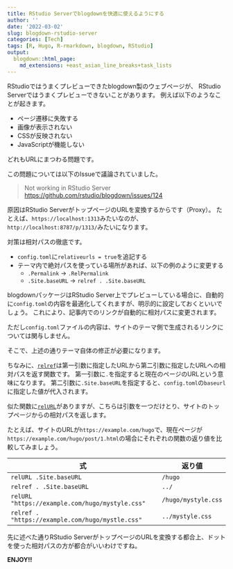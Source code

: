 ```yaml
---
title: RStudio Serverでblogdownを快適に使えるようにする
author: ''
date: '2022-03-02'
slug: blogdown-rstudio-server
categories: [Tech]
tags: [R, Hugo, R-rmarkdown, blogdown, RStudio]
output:
  blogdown::html_page:
    md_extensions: +east_asian_line_breaks+task_lists
---
```


RStudioではうまくプレビューできたblogdown製のウェブページが、
RStudio Serverではうまくプレビューできないことがあります。
例えば以下のようなことが起きます。

- ページ遷移に失敗する
- 画像が表示されない
- CSSが反映されない
- JavaScriptが機能しない

どれもURLにまつわる問題です。

この問題については以下のIssueで議論されていました。

> Not working in RStudio Server <https://github.com/rstudio/blogdown/issues/124>

原因はRStudio ServerがトップページのURLを変換するからです（Proxy）。
たとえば、`https://localhost:1313`みたいなのが、`http://localhost:8787/p/1313/`みたいになります。

対策は相対パスの徹底です。

- `config.toml`に`relativeurls = true`を追記する
- テーマ内で絶対パスを使っている場所があれば、以下の例のように変更する
    - `.Permalink` -> `.RelPermalink`
    - `.Site.baseURL` -> `relref . .Site.baseURL`

blogdownパッケージはRStudio Server上でプレビューしている場合に、自動的に`config.toml`の内容を最適化してくれますが、明示的に設定しておくといいでしょう。
これにより、記事内でのリンクが自動的に相対パスに変更されます。

ただし`config.toml`ファイルの内容は、サイトのテーマ側で生成されるリンクについては関与しません。

そこで、上述の通りテーマ自体の修正が必要になります。

ちなみに、[`relref`](https://gohugo.io/functions/relref/)は第一引数に指定したURLから第二引数に指定したURLへの相対パスを返す関数です。
第一引数に`.`を指定すると現在のページのURLという意味になります。
第二引数に`.Site.baseURL`を指定すると、`config.toml`の`baseurl`に指定した値が代入されます。

似た関数に[`relURL`](https://gohugo.io/functions/relURL/)がありますが、こちらは引数を一つだけとり、サイトのトップページからの相対パスを返します。

たとえば、サイトのURLが`https://example.com/hugo`で、現在ページが`https://example.com/hugo/post/1.html`の場合にそれぞれの関数の返り値を比較してみましょう。

式 | 返り値
-|-
`relURL .Site.baseURL` | `/hugo` |
`relref . .Site.baseURL` | `../` |
`relURL "https://example.com/hugo/mystyle.css"` | `/hugo/mystyle.css`
`relref . "https://example.com/hugo/mystle.css"` | `../mystyle.css`

先に述べた通りRStudio ServerがトップページのURLを変換する都合上、ドットを使った相対パスの方が都合がいいわけですね。

**ENJOY!!**
